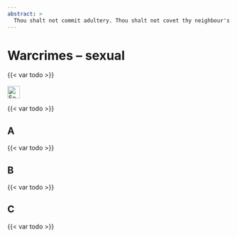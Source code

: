 ```yaml
---
abstract: > 
  Thou shalt not commit adultery. Thou shalt not covet thy neighbour's wife. Russia rapes and loots systematically. 
---
```


# Warcrimes – sexual {#sec-warcrimes-sexual}

::: {.callout-caution title="Myth"}
{{< var todo >}}
[<br></br>![Search for topic in EUvsDisinfo](../all_common_img/EUvsDisinfo_400x240.jpg){height=2em}](https://euvsdisinfo.eu/disinformation-cases/?text=war%20(sexual%7Crape%7Craped)&sort=relevance)
:::

::: {.callout-tip title="Truth"}
{{< var todo >}}
:::


## A

{{< var todo >}}

## B

{{< var todo >}}

## C

{{< var todo >}}


